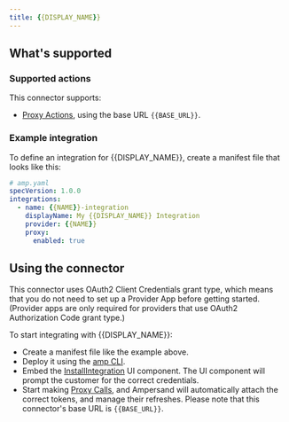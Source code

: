 ```yaml
---
title: {{DISPLAY_NAME}}
---
```

## What's supported

### Supported actions

This connector supports:
- [Proxy Actions](/proxy-actions), using the base URL `{{BASE_URL}}`.

### Example integration

To define an integration for {{DISPLAY_NAME}}, create a manifest file that looks like this:

```YAML
# amp.yaml
specVersion: 1.0.0
integrations:
  - name: {{NAME}}-integration
    displayName: My {{DISPLAY_NAME}} Integration
    provider: {{NAME}}
    proxy:
      enabled: true
```

## Using the connector

This connector uses OAuth2 Client Credentials grant type, which means that you do not need to set up a Provider App before getting started. (Provider apps are only required for providers that use OAuth2 Authorization Code grant type.)

To start integrating with {{DISPLAY_NAME}}:
- Create a manifest file like the example above.
- Deploy it using the [amp CLI](/cli/overview).
- Embed the [InstallIntegration](/embeddable-ui-components#install-integration) UI component. The UI component will prompt the customer for the correct credentials.
- Start making [Proxy Calls](/proxy-actions), and Ampersand will automatically attach the correct tokens, and manage their refreshes. Please note that this connector's base URL is `{{BASE_URL}}`.
